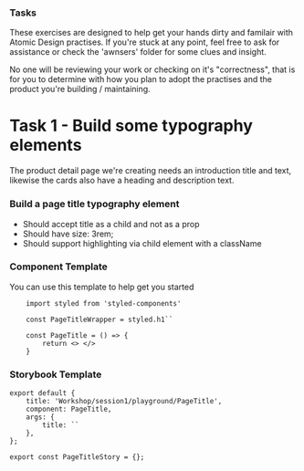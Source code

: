 
<Meta title="Workshop/session1/tasks/task1-build-element" />

### Tasks
These exercises are designed to help get your hands dirty and familair with Atomic Design practises.
If you're stuck at any point, feel free to ask for assistance or check the 'awnsers' folder for some clues and insight.

No one will be reviewing your work or checking on it's "correctness", that is for you to determine with how you plan to adopt the practises and the product you're building / maintaining.

# Task 1 - Build some typography elements
The product detail page we're creating needs an introduction title and text, likewise the cards also have a heading and description text.

### Build a page title typography element
- Should accept title as a child and not as a prop
- Should have size: 3rem;
- Should support highlighting via child element with a className

### Component Template
You can use this template to help get you started

```
    import styled from 'styled-components'

    const PageTitleWrapper = styled.h1``

    const PageTitle = () => {
        return <> </>
    }
```

### Storybook Template

```
export default {
    title: 'Workshop/session1/playground/PageTitle',
    component: PageTitle,
    args: {
        title: ``
    },
};

export const PageTitleStory = {};
```